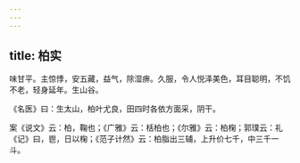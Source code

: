 ```yaml
---
---
---
```

title: 柏实
---



味甘平。主惊悸，安五藏，益气，除湿痹。久服，令人悦泽美色，耳目聪明，不饥不老，轻身延年。生山谷。

《名医》曰：生太山，柏叶尤良，田四时各依方面采，阴干。

案《说文》云：柏，鞠也；《广雅》云：栝柏也；《尔雅》云：柏椈；郭璞云：礼《记》曰，鬯，日以椈；《范子计然》云：柏脂出三辅，上升价七千，中三千一斗。
